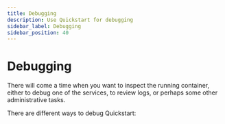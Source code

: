 ```yaml
---
title: Debugging
description: Use Quickstart for debugging
sidebar_label: Debugging
sidebar_position: 40
---
```



# Debugging

There will come a time when you want to inspect the running container, either to debug one of the services, to review logs, or perhaps some other administrative tasks.

There are different ways to debug Quickstart:

<DocCardList />

